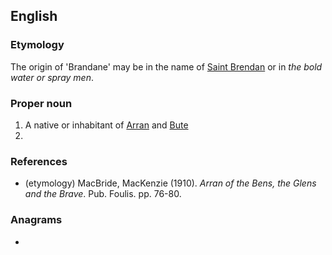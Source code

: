 ==English==

===Etymology===
The origin of 'Brandane' may be in the name of [[w:Saint Brendan|Saint Brendan]] or in ''the bold water or spray men''.

===Proper noun===
{{en-proper noun}}

# A native or inhabitant of [[Arran]] and [[Bute]]
# {{surname|en|from=Irish}}

===References===
* (etymology) MacBride, MacKenzie (1910). ''Arran of the Bens, the Glens and the Brave''. Pub. Foulis. pp. 76-80.

===Anagrams===
* {{anagrams|en|a=aabdennr|ad banner|ad-banner|banner ad}}